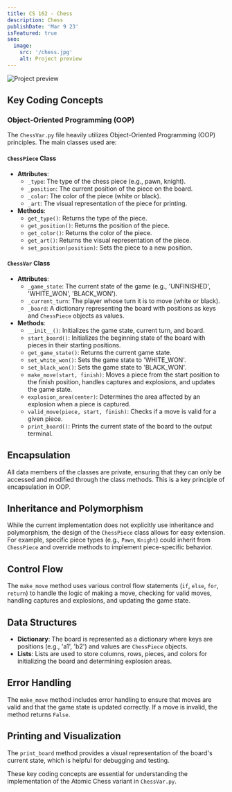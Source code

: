 ```yaml
---
title: CS 162 - Chess
description: Chess
publishDate: 'Mar 9 23'
isFeatured: true
seo:
  image:
    src: '/chess.jpg'
    alt: Project preview
---
```


<Image src={postImage} alt="Project preview" />

## Key Coding Concepts

### Object-Oriented Programming (OOP)

The `ChessVar.py` file heavily utilizes Object-Oriented Programming (OOP) principles. The main classes used are:

#### `ChessPiece` Class
- **Attributes**: 
  - `_type`: The type of the chess piece (e.g., pawn, knight).
  - `_position`: The current position of the piece on the board.
  - `_color`: The color of the piece (white or black).
  - `_art`: The visual representation of the piece for printing.
- **Methods**:
  - `get_type()`: Returns the type of the piece.
  - `get_position()`: Returns the position of the piece.
  - `get_color()`: Returns the color of the piece.
  - `get_art()`: Returns the visual representation of the piece.
  - `set_position(position)`: Sets the piece to a new position.

#### `ChessVar` Class
- **Attributes**:
  - `_game_state`: The current state of the game (e.g., 'UNFINISHED', 'WHITE_WON', 'BLACK_WON').
  - `_current_turn`: The player whose turn it is to move (white or black).
  - `_board`: A dictionary representing the board with positions as keys and `ChessPiece` objects as values.
- **Methods**:
  - `__init__()`: Initializes the game state, current turn, and board.
  - `start_board()`: Initializes the beginning state of the board with pieces in their starting positions.
  - `get_game_state()`: Returns the current game state.
  - `set_white_won()`: Sets the game state to 'WHITE_WON'.
  - `set_black_won()`: Sets the game state to 'BLACK_WON'.
  - `make_move(start, finish)`: Moves a piece from the start position to the finish position, handles captures and explosions, and updates the game state.
  - `explosion_area(center)`: Determines the area affected by an explosion when a piece is captured.
  - `valid_move(piece, start, finish)`: Checks if a move is valid for a given piece.
  - `print_board()`: Prints the current state of the board to the output terminal.

## Encapsulation

All data members of the classes are private, ensuring that they can only be accessed and modified through the class methods. This is a key principle of encapsulation in OOP.

## Inheritance and Polymorphism

While the current implementation does not explicitly use inheritance and polymorphism, the design of the `ChessPiece` class allows for easy extension. For example, specific piece types (e.g., `Pawn`, `Knight`) could inherit from `ChessPiece` and override methods to implement piece-specific behavior.

## Control Flow

The `make_move` method uses various control flow statements (`if`, `else`, `for`, `return`) to handle the logic of making a move, checking for valid moves, handling captures and explosions, and updating the game state.

## Data Structures

- **Dictionary**: The board is represented as a dictionary where keys are positions (e.g., 'a1', 'b2') and values are `ChessPiece` objects.
- **Lists**: Lists are used to store columns, rows, pieces, and colors for initializing the board and determining explosion areas.

## Error Handling

The `make_move` method includes error handling to ensure that moves are valid and that the game state is updated correctly. If a move is invalid, the method returns `False`.

## Printing and Visualization

The `print_board` method provides a visual representation of the board's current state, which is helpful for debugging and testing.

These key coding concepts are essential for understanding the implementation of the Atomic Chess variant in `ChessVar.py`.
